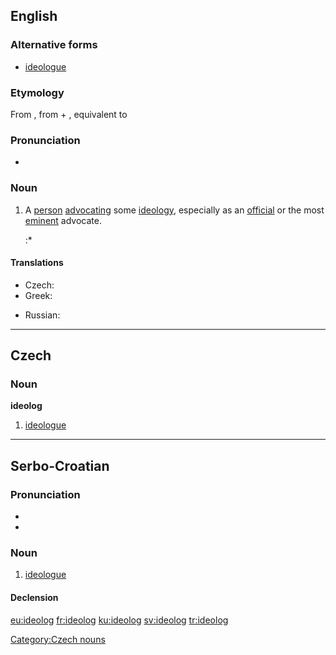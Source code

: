 ==English==

===Alternative forms===
* [[ideologue]]

===Etymology===
From {{etyl|fr|en}} {{term|idéologue|lang=fr}}, from {{etyl|grc|en}} {{term|ἰδέα||notion, pattern|tr=idea|lang=grc|sc=polytonic}} + {{term|-λόγος|tr=-logos||one who speaks (in a certain manner)|lang=grc}}, equivalent to {{suffix|idea|log}}

===Pronunciation===
* {{a|US}} {{IPA|/ˈaɪ.di.əl.ɑg/|/ˈɪ.di.əl.ɑg/}}

===Noun===
{{en-noun}}

# A [[person]] [[advocate|advocating]] some [[ideology]], especially as an [[official]] or the most [[eminent]] advocate.
#:* {{quote-book
 |year=2007
 |year_published=
 |edition=
 |editor=Congress
 |author=
 |title=Congressional Record, V. 149, Pt. 13, July 8, 2003 to July 16, 2003
 |chapter=
 |url=http://books.google.com/books?id=JJC7zJ5o8ioC&pg=PA17238&dq=%22ideolog%22&hl=en&sa=X&ei=o7WIT_6fIZTrtgfY_6C4CQ&redir_esc=y#v=onepage&q=%22ideolog%22&f=false
 |genre=
 |publisher=Government Printing Office
 |isbn=
 |page=17238
 |passage=That is the core of his beliefs in terms of takings. So he is an '''ideolog'''. He does not have the temperament for the bench.
}}

====Translations====
{{trans-top|advocate of a particular ideology}}
* Czech: {{t|cs|ideolog|m}}
* Greek: {{t+|el|ιδεολόγος|m|tr=iðeológos}}
{{trans-mid}}
* Russian: {{t+|ru|идеолог|sc=Armn}}
{{trans-bottom}}


----

==Czech==

===Noun===
'''ideolog''' {{m}}

# [[ideologue]]

[[Category:Czech nouns]]

----

==Serbo-Croatian==

===Pronunciation===
* {{IPA|/ideǒloɡ/|lang=sh}}
* {{hyphenation|i|de|o|log}}

===Noun===
{{sh-noun|g=m|head=ideòlog|r|идеолог|идео̀лог}}

# [[ideologue]]

====Declension====
{{sh-decl-noun
|ideolog|ideolozi
|ideologa|ideologa
|ideologu|ideolozima
|ideologa|ideologe
|ideolože|ideolozi
|ideologu|ideolozima
|ideologom|ideolozima
}}

[[eu:ideolog]]
[[fr:ideolog]]
[[ku:ideolog]]
[[sv:ideolog]]
[[tr:ideolog]]